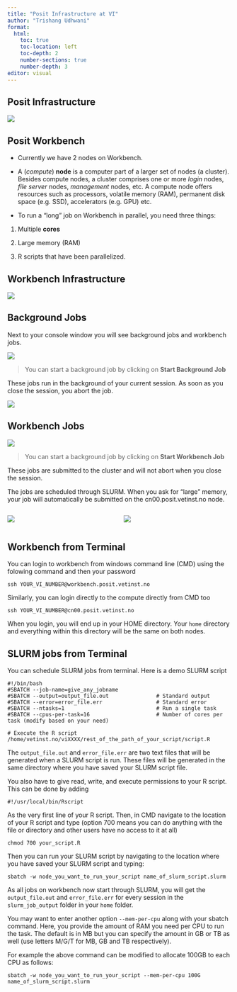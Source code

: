 ```yaml
---
title: "Posit Infrastructure at VI"
author: "Trishang Udhwani"
format:
  html:
    toc: true
    toc-location: left
    toc-depth: 2
    number-sections: true
    number-depth: 3
editor: visual
---
```


## Posit Infrastructure

![](/images/part_general/posit%20infrastructure%20at%20VI%20images/concept_map.jpeg){fig-align="center"}

## Posit Workbench

-   Currently we have 2 nodes on Workbench.

-   A (*compute*) **node** is a computer part of a larger set of nodes (a cluster). Besides compute nodes, a cluster comprises one or more *login* nodes, *file server* nodes, *management* nodes, etc. A compute node offers resources such as processors, volatile memory (RAM), permanent disk space (e.g. SSD), accelerators (e.g. GPU) etc.

-   To run a "long" job on Workbench in parallel, you need three things:

1.  Multiple **cores**

2.  Large memory (RAM)

3.  R scripts that have been parallelized.

## Workbench Infrastructure

![](/images/part_general/posit%20infrastructure%20at%20VI%20images/workbench%20architecture.png){fig-align="center"}

## Background Jobs

Next to your console window you will see background jobs and workbench jobs.

![](/images/part_general/posit%20infrastructure%20at%20VI%20images/pane_1.png){fig-align="center"}

> You can start a background job by clicking on **Start Background Job**

These jobs run in the background of your current session. As soon as you close the session, you abort the job.

![](/images/part_general/posit infrastructure at VI images/background_job.png){fig-align="center"}

## Workbench Jobs

![](/images/part_general/posit%20infrastructure%20at%20VI%20images/pane-2.png){fig-align="center"}

> You can start a background job by clicking on **Start Workbench Job**

These jobs are submitted to the cluster and will not abort when you close the session.

The jobs are scheduled through SLURM. When you ask for "large" memory, your job will automatically be submitted on the cn00.posit.vetinst.no node.

::::: columns
::: {.column width="50%"}
![](/images/part_general/posit%20infrastructure%20at%20VI%20images/wb%20jobs.png)
:::

::: {.column width="50%"}
![](/images/part_general/posit%20infrastructure%20at%20VI%20images/wb%20jobs%202.png)
:::
:::::

## Workbench from Terminal

You can login to workbench from windows command line (CMD) using the folowing command and then your password

```         
ssh YOUR_VI_NUMBER@workbench.posit.vetinst.no
```

Similarly, you can login directly to the compute directly from CMD too

```         
ssh YOUR_VI_NUMBER@cn00.posit.vetinst.no
```

When you login, you will end up in your HOME directory. Your `home` directory and everything within this directory will be the same on both nodes.

## SLURM jobs from Terminal

You can schedule SLURM jobs from terminal. Here is a demo SLURM script

```         
#!/bin/bash  
#SBATCH --job-name=give_any_jobname 
#SBATCH --output=output_file.out               # Standard output 
#SBATCH --error=error_file.err                 # Standard error 
#SBATCH --ntasks=1                             # Run a single task 
#SBATCH --cpus-per-task=16                     # Number of cores per task (modify based on your need)  

# Execute the R script /home/vetinst.no/viXXXX/rest_of_the_path_of_your_script/script.R
```

::: callout-note
The `output_file.out` and `error_file.err` are two text files that will be generated when a SLURM script is run. These files will be generated in the same directory where you have saved your SLURM script file.
:::

You also have to give read, write, and execute permissions to your R script. This can be done by adding

```         
#!/usr/local/bin/Rscript
```

As the very first line of your R script. Then, in CMD navigate to the location of your R script and type (option 700 means you can do anything with the file or directory and other users have no access to it at all)

```         
chmod 700 your_script.R
```

Then you can run your SLURM script by navigating to the location where you have saved your SLURM script and typing:

```         
sbatch -w node_you_want_to_run_your_script name_of_slurm_script.slurm
```

As all jobs on workbench now start through SLURM, you will get the `output_file.out` and `error_file.err` for every session in the `slurm_job_output` folder in your `home` folder.

::: callout-important
You may want to enter another option `--mem-per-cpu` along with your sbatch command. Here, you provide the amount of RAM you need per CPU to run the task. The default is in MB but you can specify the amount in GB or TB as well (use letters M/G/T for MB, GB and TB respectively).

For example the above command can be modified to allocate 100GB to each CPU as follows:

```         
sbatch -w node_you_want_to_run_your_script --mem-per-cpu 100G name_of_slurm_script.slurm
```
:::
